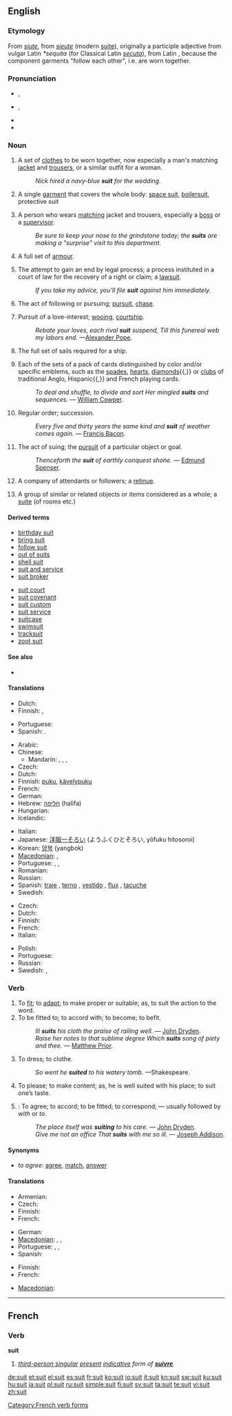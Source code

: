 {{wikipedia|dab=suit}}
==English==

===Etymology===
From {{etyl|xno}} ''[[siute]]'', from {{etyl|fro}} ''[[sieute]]'' (modern [[suite]]), originally a participle adjective from vulgar Latin ''*sequita'' (for Classical Latin ''[[secuta]]''), from Latin {{term|sequi||to follow}}, because the component garments "follow each other", i.e. are worn together.

===Pronunciation===
* {{a|UK}} {{IPA|/suːt/}}, {{SAMPA|/su:t/}}
* {{a|US}} {{IPA|/suːt/|/sjuːt/}}, {{SAMPA|/su:t/|sju:t/}}
* {{audio|en-us-suit.ogg|Audio (US)}}
* {{rhymes|uːt}}

===Noun===
{{en-noun}}

# A set of [[clothes]] to be worn together, now especially a man's matching [[jacket]] and [[trousers]], or a similar outfit for a woman.
#: ''Nick hired a navy-blue '''suit''' for the wedding.''
# {{by extension}} A single [[garment]] that covers the whole body: [[space suit]], [[wikipedia:boilersuit|boilersuit]], protective suit
# {{context|pejorative|slang}} A person who wears [[matching]] jacket and trousers, especially a [[boss]] or a [[supervisor]].
#: ''Be sure to keep your nose to the grindstone today; the '''suits''' are making a "surprise" visit to this department.''
# A full set of [[armour]].
# {{legal}} The attempt to gain an end by legal process; a process instituted in a court of law for the recovery of a right or claim; a [[lawsuit]].
#: ''If you take my advice, you'll file '''suit''' against him immediately.''
# {{italbrac-colon|obsolete}} The act of following or pursuing; [[pursuit]], [[chase]].
# Pursuit of a love-interest; [[wooing]], [[courtship]].
#: ''Rebate your loves, each rival '''suit''' suspend, Till this funereal web my labors end.'' —[[w:Alexander Pope|Alexander Pope]].
# The full set of sails required for a ship.
# {{card games}} Each of the sets of a pack of cards distinguished by color and/or specific emblems, such as the [[spades]], [[hearts]], [[diamonds]]{{,}} or [[clubs]] of traditional Anglo, Hispanic{{,}} and French playing cards.
#: ''To deal and shuffle, to divide and sort Her mingled '''suits''' and sequences.'' — [[w:William Cowper|William Cowper]].
# {{obsolete}} Regular order; succession.
#: ''Every five and thirty years the same kind and '''suit''' of weather comes again.'' — [[w:Francis Bacon|Francis Bacon]].
# {{obsolete}} The act of suing; the [[pursuit]] of a particular object or goal.
#: ''Thenceforth the '''suit''' of earthly conquest shone.'' — [[w:Edmund Spenser|Edmund Spenser]].
# {{archaic}} A company of attendants or followers; a [[retinue]].
# {{archaic}} A group of similar or related objects or items considered as a whole; a [[suite]] (of rooms etc.)

====Derived terms====
{{top2}}
* [[birthday suit]]
* [[bring suit]]
* [[follow suit]]
* [[out of suits]]
* [[shell suit]]
* [[suit and service]]
* [[suit broker]]
{{mid2}}
* [[suit court]]
* [[suit covenant]]
* [[suit custom]]
* [[suit service]]
* [[suitcase]]
* [[swimsuit]]
* [[tracksuit]]
* [[zoot suit]]
{{bottom}}

====See also====
* {{list|en|playing card suits}}

====Translations====
{{trans-top|(law) The attempt to gain an end by legal process; a process instituted in a court of law for the recovery of a right or claim; a lawsuit.}}
* Dutch: {{t+|nl|zaak|m|f}}
* Finnish: {{t|fi|juttu}}, {{t|fi|oikeusjuttu}}
{{trans-mid}}
* Portuguese: {{t|pt|processo judicial}}
* Spanish: {{t|es|proceso judicial}}.
{{trans-bottom}}

{{trans-top|suit of clothes}}
* Arabic: {{t-|ar|بذلة|f|alt=بَذْلة|tr=badhla(t)}}
* Chinese:
** Mandarin: {{t|cmn|套裝|sc=Hani}}, {{t|cmn|套装|tr=tàozhuāng|sc=Hani}}, {{t-|cmn|西裝|sc=Hani}}, {{t-|cmn|西装|tr=xīzhuāng|sc=Hani}}
* Czech: {{t-|cs|oblek|m}}
* Dutch: {{t+|nl|kostuum}}
* Finnish: [[puku]], [[kävelypuku]]
* French: {{t+|fr|complet|m}}
* German: {{t+|de|Anzug|m}}
* Hebrew: [[חליפה]] (halifa) {{f}}
* Hungarian: {{t+|hu|öltöny}}
* Icelandic: {{t-|is|jakkaföt|m|p}}
{{trans-mid}}
* Italian: {{t+|it|vestito|m}}
* Japanese: [[洋服一そろい]] (ようふくひとそろい, yōfuku hitosoroi)
* Korean: [[양복]] (yangbok)
* [[Macedonian]]: {{t|mk|костум|m|tr=kóstum}},  {{t-|mk|одело|n|tr=odélo}}
* Portuguese: {{t+|pt|terno|m}},  {{t+|pt|traje}}, {{t+|pt|fato|m}}
* Romanian: {{t-|ro|costum|n}}
* Russian: {{t+|ru|костюм|m|tr=kostjúm}}
* Spanish: [[traje]] {{m}}, [[terno]] {{m}} {{italbrac|Bolivia|Chile|Ecuador|Peru}}, [[vestido]] {{m}} {{italbrac|Colombia|Panama}},  [[flux]] {{m}} {{italbrac|Venezuela|colloquial - pronounced 'flu' ; Dominican Republic|dated - current usage : traje}}, [[tacuche]] {{m}} {{italbrac|Guatemala|Mexico|colloquial}}
* Swedish: {{t+|sv|kostym}}
{{trans-bottom}}

{{trans-top|card game category}}
* Czech: {{t+|cs|barva|f}}
* Dutch: {{t|nl|kleur}}
* Finnish: {{t+|fi|maa}}
* French: {{t+|fr|enseigne|f}}
* Italian: {{t+|it|seme|m}}
{{trans-mid}}
* Polish: {{t+|pl|kolor|m}}
* Portuguese: {{t+|pt|naipe|m}}
* Russian: {{t+|ru|масть|f|tr=mást'}}
* Swedish: {{t+|sv|färg}}, {{t+|sv|svit}}
{{trans-bottom}}

===Verb===
{{en-verb}}

# To [[fit]]; to [[adapt]]; to make proper or suitable; as, to suit the action to the word.
# To be fitted to; to accord with; to become; to befit.
#: ''Ill '''suits''' his cloth the praise of railing well.'' — [[w:John Dryden|John Dryden]].
#: ''Raise her notes to that sublime degree Which '''suits''' song of piety and thee.'' — [[w:Matthew Prior|Matthew Prior]].
# To dress; to clothe.
#: ''So went he '''suited''' to his watery tomb.'' —Shakespeare.
# To please; to make content; as, he is well suited with his place; to suit one’s taste.
# {{intransitive}}: To agree; to accord; to be fitted; to correspond; — usually followed by ''with'' or ''to''.
#: ''The place itself was '''suiting''' to his care.'' — [[w:John Dryden|John Dryden]].
#: ''Give me not an office That '''suits''' with me so ill.'' — [[w:Joseph Addison|Joseph Addison]].

====Synonyms====
* ''to agree:'' [[agree]], [[match]], [[answer]]

====Translations====
{{trans-top|to be fitted to}}
* Armenian: {{t-|hy|սազել|tr=sazel}}
* Czech: {{t-|cs|vyhovovat}}
* Finnish: {{t|fi|sopia}}
* French: {{t+|fr|convenir}}
{{trans-mid}}
* German: {{t+|de|passen}}
* [[Macedonian]]: {{t|mk|стои|tr=stói}},  {{t|mk|прилега|tr=prílega}},  {{t|mk|одговара|tr=odgóvara}}
* Portuguese: {{t+|pt|convir}},  {{t|pt|adaptar-se}},  {{t|pt|adequar-se}}
* Spanish: {{t-|es|convenir}}
{{trans-bottom}}

{{trans-top|to please, to make content}}
* Finnish: {{t|fi|sopia}}
* French: {{t+|fr|convenir}}
{{trans-mid}}
* [[Macedonian]]: {{t|mk|погодува|tr=pogóduva}}
{{trans-bottom}}

----

==French==

===Verb===
'''suit'''

# ''[[third-person singular]] [[present]] [[indicative]] form of '''[[suivre]]'''''

[[Category:French verb forms]]

[[de:suit]]
[[et:suit]]
[[el:suit]]
[[es:suit]]
[[fr:suit]]
[[ko:suit]]
[[io:suit]]
[[it:suit]]
[[kn:suit]]
[[sw:suit]]
[[ku:suit]]
[[hu:suit]]
[[ja:suit]]
[[pl:suit]]
[[ru:suit]]
[[simple:suit]]
[[fi:suit]]
[[sv:suit]]
[[ta:suit]]
[[te:suit]]
[[vi:suit]]
[[zh:suit]]